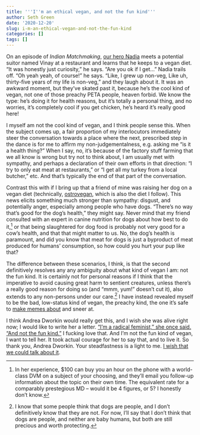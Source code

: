```yaml
---
title: '''I''m an ethical vegan, and not the fun kind'''
author: Seth Green
date: '2020-12-20'
slug: i-m-an-ethical-vegan-and-not-the-fun-kind
categories: []
tags: []
---
```



On an episode of _Indian Matchmaking_, [our hero Nadia](https://www.oprahmag.com/entertainment/a33456690/where-is-nadia-now-indian-matchmaking/) meets a potential suitor named Vinay at a restaurant and learns that he keeps to a vegan diet. "It was honestly just curiosity," he says. "Are you ok if I get..." Nadia trails off. "Oh yeah yeah, of course!" he says. "Like, I grew up non-veg, Like uh, thirty-five years of my life is non-veg," and they laugh about it. It was an awkward moment, but they've skated past it, because he's the cool kind of vegan, not one of those preachy PETA people, heaven forbid. We know the type: he's doing it for health reasons, but it's totally a personal thing, and no worries, it's completely cool if you get chicken, he's heard it's really good here! 

I myself am not the cool kind of vegan, and I think people sense this. When the subject comes up, a fair proportion of my interlocutors immediately steer the conversation towards a place where the next, prescribed step in the dance is for me to affirm my non-judgementalness, e.g. asking me  "is it a health thing?" When I say, no, it's because of the factory stuff farming that we all know is wrong but try not to think about, I am usually met with sympathy, and perhaps a declaration of their own efforts in that direction: "I try to only eat meat at restaurants," or "I get all my turkey from a local butcher," etc. And that's typically the end of that part of the conversation. 

Contrast this with if I bring up that a friend of mine was raising her dog on a vegan diet (technically, [ostrovegan](https://www.berkeleywellness.com/healthy-eating/food/article/what-ostrovegan), which is also the diet I follow). This news elicits something much stronger than sympathy: disgust, and potentially anger, especially among people who have dogs. "There's no way that's good for the dog's health," they might say. Never mind that my friend consulted with an expert in canine nutrition for dogs about how best to do it,^[In her experience, $100 can buy you an hour on the phone with a world-class DVM on a subject of your choosing, and they'll email you follow-up information about the topic on their own time. The equivalent rate for a comparably prestegious MD -- would it be 4 figures, or 5? I honestly don't know.] or that being slaughtered for dog food is probably not very good for a cow's health, and that that might matter to us. No, the dog's health is paramount, and did you know that meat for dogs is just a byproduct of meat produced for humans' consumption, so how could you hurt your pup like that? 

The difference between these scenarios, I think, is that the second definitively resolves any any ambiguity about what kind of vegan I am: not the fun kind. It is certainly not for personal reasons if I think that the imperative to avoid causing great harm to sentient creatures, unless there's a really good reason for doing so  (and "mmm, yum!" doesn't cut it), also extends to any non-persons under our care.^[I know that some people think that dogs are people, and I don't definitively know that they are not. For now, I'll say that I don't think that dogs are people, and neither are baby humans, but both are still precious and worth protecting.] I have instead revealed myself to be the bad, low-status kind of vegan, the preachy kind, the one it's safe to [make memes about](https://www.reddit.com/r/vegancirclejerk/) and sneer at. 

I think Andrea Dworkin would really get this, and I wish she was alive right now; I would like to write her a letter. ["I'm a radical feminist," she once said. "And not the fun kind."](https://www.nytimes.com/2019/02/22/opinion/sunday/trump-feminism-andrea-dworkin.html) I fucking love that. And I'm not the fun kind of vegan, I want to tell her. It took actual courage for her to say that, and to live it. So thank you, Andrea Dworkin. Your steadfastness is a light to me. [I wish that we could talk about it](https://www.youtube.com/watch?v=eISo-iFGGDg).




